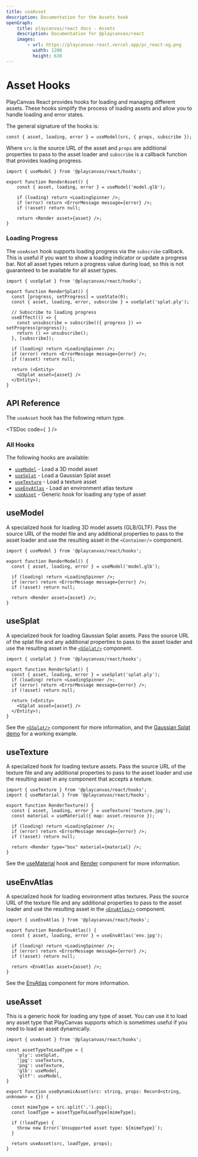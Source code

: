 ```yaml
---
title: useAsset
description: Documentation for the Assets hook
openGraph:
    title: playcanvas/react docs - Assets
    description: Documentation for @playcanvas/react
    images:
        - url: https://playcanvas-react.vercel.app/pc_react-og.png
          width: 1200
          height: 630
---
```


# Asset Hooks

PlayCanvas React provides hooks for loading and managing different assets. These hooks simplify the process of loading assets and allow you to handle loading and error states.

The general signature of the hooks is:

```tsx
const { asset, loading, error } = useModel(src, { props, subscribe });
```

Where `src` is the source URL of the asset and `props` are additional properties to pass to the asset loader and `subscribe` is a callback function that provides loading progress.

```tsx copy filename="render-glb.tsx"
import { useModel } from '@playcanvas/react/hooks';

export function RenderAsset() {
    const { asset, loading, error } = useModel('model.glb');

    if (loading) return <LoadingSpinner />;
    if (error) return <ErrorMessage message={error} />;
    if (!asset) return null;

    return <Render asset={asset} />;
}
```

### Loading Progress

The `useAsset` hook supports loading progress via the `subscribe` callback. This is useful if you want to show a loading indicator or update a progress bar. Not all asset types return a progress value during load, so this is not guaranteed to be available for all asset types.

```tsx copy filename="render-splat.tsx"
import { useSplat } from '@playcanvas/react/hooks';

export function RenderSplat() {
  const [progress, setProgress] = useState(0);
  const { asset, loading, error, subscribe } = useSplat('splat.ply');

  // Subscribe to loading progress
  useEffect(() => {
    const unsubscribe = subscribe(({ progress }) => setProgress(progress));
    return () => unsubscribe();
  }, [subscribe]);

  if (loading) return <LoadingSpinner />;
  if (error) return <ErrorMessage message={error} />;
  if (!asset) return null;

  return (<Entity>
    <GSplat asset={asset} />
  </Entity>);
}
```

## API Reference

The `useAsset` hook has the following return type.

<TSDoc
  code={`
  `}
/>

### All Hooks

The following hooks are available:

- [`useModel`](/docs/api/hooks/assets#usemodel) - Load a 3D model asset
- [`useSplat`](/docs/api/hooks/assets#usesplat) - Load a Gaussian Splat asset
- [`useTexture`](/docs/api/hooks/assets#usetexture) - Load a texture asset
- [`useEnvAtlas`](/docs/api/hooks/assets#useenvatlas) - Load an environment atlas texture
- [`useAsset`](/docs/api/hooks/assets#useasset) - Generic hook for loading any type of asset

## useModel

A specialized hook for loading 3D model assets (GLB/GLTF). Pass the source URL of the model file and any additional properties to pass to the asset loader and use the resulting asset in the `<Container/>` component.

```tsx copy filename="render-model.tsx"
import { useModel } from '@playcanvas/react/hooks';

export function RenderModel() {
  const { asset, loading, error } = useModel('model.glb');

  if (loading) return <LoadingSpinner />;
  if (error) return <ErrorMessage message={error} />;
  if (!asset) return null;

  return <Render asset={asset} />;
}
```

## useSplat

A specialized hook for loading Gaussian Splat assets. Pass the source URL of the splat file and any additional properties to pass to the asset loader and use the resulting asset in the [`<GSplat/>`](/docs/api/components/GSplat) component.

```tsx copy filename="render-splat.tsx"
import { useSplat } from '@playcanvas/react/hooks';

export function RenderSplat() {
  const { asset, loading, error } = useSplat('splat.ply');
  if (loading) return <LoadingSpinner />;
  if (error) return <ErrorMessage message={error} />;
  if (!asset) return null;

  return (<Entity>
    <GSplat asset={asset} />
  </Entity>);
}
```

See the [`<GSplat/>`](/docs/api/components/splat) component for more information, and the [Gaussian Splat demo](/examples/splats) for a working example.

## useTexture

A specialized hook for loading texture assets. Pass the source URL of the texture file and any additional properties to pass to the asset loader and use the resulting asset in any component that accepts a texture.

```tsx copy filename="render-texture.tsx"
import { useTexture } from '@playcanvas/react/hooks';
import { useMaterial } from '@playcanvas/react/hooks';

export function RenderTexture() {
  const { asset, loading, error } = useTexture('texture.jpg');
  const material = useMaterial({ map: asset.resource });

  if (loading) return <LoadingSpinner />;
  if (error) return <ErrorMessage message={error} />;
  if (!asset) return null;

  return <Render type="box" material={material} />;
}
```

See the [useMaterial](/docs/api/hooks/assets/useMaterial) hook and [Render](/docs/api/components/Render) component for more information.

## useEnvAtlas

A specialized hook for loading environment atlas textures. Pass the source URL of the texture file and any additional properties to pass to the asset loader and use the resulting asset in the [`<EnvAtlas/>`](/docs/api/components/EnvAtlas) component.

```tsx copy filename="render-env-atlas.tsx"
import { useEnvAtlas } from '@playcanvas/react/hooks';

export function RenderEnvAtlas() {
  const { asset, loading, error } = useEnvAtlas('env.jpg');

  if (loading) return <LoadingSpinner />;
  if (error) return <ErrorMessage message={error} />;
  if (!asset) return null;

  return <EnvAtlas asset={asset} />;
}
```

See the [EnvAtlas](/docs/api/components/EnvAtlas) component for more information.

## useAsset

This is a generic hook for loading any type of asset. You can use it to load any asset type that PlayCanvas supports which is sometimes useful if you need to load an asset dynamically.

```tsx copy filename="use-dynamic-asset.tsx"
import { useAsset } from '@playcanvas/react/hooks';

const assetTypeToLoadType = {
    'ply': useSplat,
    'jpg': useTexture,
    'png': useTexture,
    'glb': useModel,
    'gltf': useModel,
}

export function useDynamicAsset(src: string, props: Record<string, unknown> = {}) {

  const mimeType = src.split('.').pop();
  const loadType = assetTypeToLoadType[mimeType];

  if (!loadType) {
    throw new Error(`Unsupported asset type: ${mimeType}`);
  }

  return useAsset(src, loadType, props);
}
```
